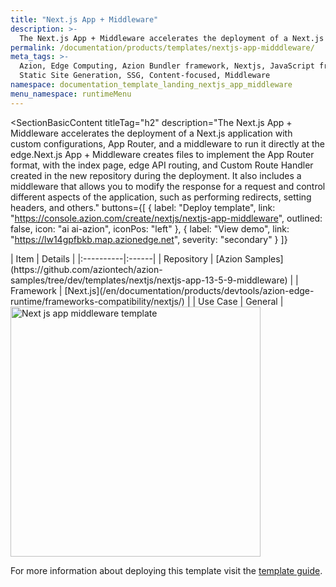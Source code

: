 ```yaml
---
title: "Next.js App + Middleware"
description: >-
  The Next.js App + Middleware accelerates the deployment of a Next.js application with custom configurations, App Router, and a middleware to run it directly at the edge. Next.js App + Middleware creates files to implement the App Router format, with the index page, edge API routing, and Custom Route Handler created in the new repository during the deployment. It also includes a middleware that allows you to modify the response for a request and control different aspects of the application, such as performing redirects, setting headers, and others.
permalink: /documentation/products/templates/nextjs-app-midddleware/
meta_tags: >-
  Azion, Edge Computing, Azion Bundler framework, Nextjs, JavaScript frameworks,
  Static Site Generation, SSG, Content-focused, Middleware
namespace: documentation_template_landing_nextjs_app_middleware
menu_namespace: runtimeMenu
---
```



<SectionBasicContent
  titleTag="h2"
  description="The Next.js App + Middleware accelerates the deployment of a Next.js application with custom configurations, App Router, and a middleware to run it directly at the edge.Next.js App + Middleware creates files to implement the App Router format, with the index page, edge API routing, and Custom Route Handler created in the new repository during the deployment. It also includes a middleware that allows you to modify the response for a request and control different aspects of the application, such as performing redirects, setting headers, and others."
  buttons={[
    { label: "Deploy template", link: "https://console.azion.com/create/nextjs/nextjs-app-middleware", outlined: false, icon: "ai ai-azion", iconPos: "left" },
    { label: "View demo", link: "https://lw14gpfbkb.map.azionedge.net", severity: "secondary" }
  ]}
>
  <Fragment slot="content">
    <div style="flex: 1; min-width: 300px;">
      | Item | Details |
      |:----------|:------|
      | Repository | [Azion Samples](https://github.com/aziontech/azion-samples/tree/dev/templates/nextjs/nextjs-app-13-5-9-middleware) |
      | Framework | [Next.js](/en/documentation/products/devtools/azion-edge-runtime/frameworks-compatibility/nextjs/) |
      | Use Case | General |
    </div>
    <div style="display: flex; justify-content: center; align-items: center; flex: 1;">
      <img src="/assets/docs/images/uploads/template-showcase/nextjs/nextjs-app-middleware.png" width="400" alt="Next js app middleware template" style="min-width: 100%; max-width: 100%; height: auto;" />
    </div>
  </Fragment>
</SectionBasicContent>

For more information about deploying this template visit the [template guide](/en/documentation/products/guides/nextjs-app-middleware/).
